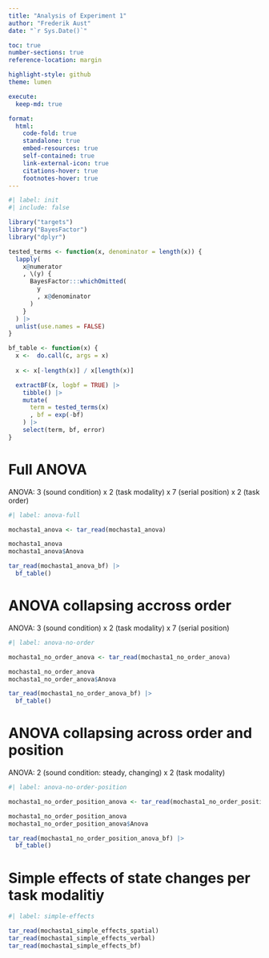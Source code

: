 ```yaml
---
title: "Analysis of Experiment 1"
author: "Frederik Aust"
date: "`r Sys.Date()`"

toc: true
number-sections: true
reference-location: margin

highlight-style: github
theme: lumen

execute:
  keep-md: true

format:
  html:
    code-fold: true
    standalone: true
    embed-resources: true
    self-contained: true
    link-external-icon: true
    citations-hover: true
    footnotes-hover: true
---
```


```r
#| label: init
#| include: false

library("targets")
library("BayesFactor")
library("dplyr")

tested_terms <- function(x, denominator = length(x)) {
  lapply(
    x@numerator
    , \(y) {
      BayesFactor:::whichOmitted(
        y
        , x@denominator
      )
    }
  ) |>
  unlist(use.names = FALSE)
}

bf_table <- function(x) {
  x <-  do.call(c, args = x)
  
  x <- x[-length(x)] / x[length(x)]

  extractBF(x, logbf = TRUE) |>
    tibble() |>
    mutate(
      term = tested_terms(x)
      , bf = exp(-bf)
    ) |>
    select(term, bf, error)
}
```

# Full ANOVA

ANOVA: 3 (sound condition) x 2 (task modality) x 7 (serial position) x 2 (task order)

```r
#| label: anova-full

mochasta1_anova <- tar_read(mochasta1_anova)

mochasta1_anova
mochasta1_anova$Anova

tar_read(mochasta1_anova_bf) |>
  bf_table()
```


# ANOVA collapsing accross order

ANOVA: 3 (sound condition) x 2 (task modality) x 7 (serial position)

```r
#| label: anova-no-order

mochasta1_no_order_anova <- tar_read(mochasta1_no_order_anova)

mochasta1_no_order_anova
mochasta1_no_order_anova$Anova

tar_read(mochasta1_no_order_anova_bf) |>
  bf_table()
```

# ANOVA collapsing across order and position

ANOVA: 2 (sound condition: steady, changing) x 2 (task modality)

```r
#| label: anova-no-order-position

mochasta1_no_order_position_anova <- tar_read(mochasta1_no_order_position_anova)

mochasta1_no_order_position_anova
mochasta1_no_order_position_anova$Anova

tar_read(mochasta1_no_order_position_anova_bf) |>
  bf_table()
```


# Simple effects of state changes per task modalitiy

```r
#| label: simple-effects

tar_read(mochasta1_simple_effects_spatial)
tar_read(mochasta1_simple_effects_verbal)
tar_read(mochasta1_simple_effects_bf)
```
